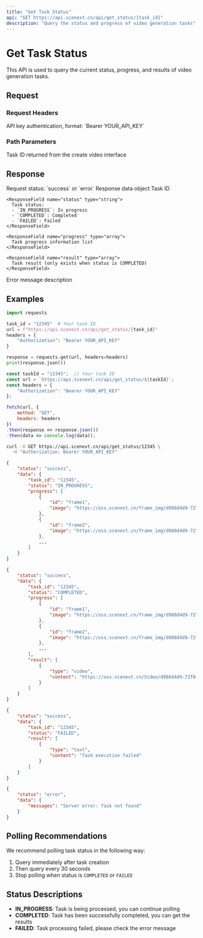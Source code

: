 ```yaml
---
title: "Get Task Status"
api: "GET https://api.scenext.cn/api/get_status/{task_id}"
description: "Query the status and progress of video generation tasks"
---
```


# Get Task Status

This API is used to query the current status, progress, and results of video generation tasks.

## Request

### Request Headers

<ParamField header="Authorization" type="string" required>
  API key authentication, format: `Bearer YOUR_API_KEY`
</ParamField>

### Path Parameters

<ParamField path="task_id" type="string" required>
  Task ID returned from the create video interface
</ParamField>

## Response

<ResponseField name="status" type="string">
  Request status: `success` or `error`
</ResponseField>

<ResponseField name="data" type="object">
  Response data object
  
  <Expandable title="Success Response">
    <ResponseField name="task_id" type="string">
      Task ID
    </ResponseField>
    
    <ResponseField name="status" type="string">
      Task status:
      - `IN_PROGRESS`: In progress
      - `COMPLETED`: Completed
      - `FAILED`: Failed
    </ResponseField>
    
    <ResponseField name="progress" type="array">
      Task progress information list
    </ResponseField>
    
    <ResponseField name="result" type="array">
      Task result (only exists when status is COMPLETED)
    </ResponseField>
  </Expandable>
  
  <Expandable title="Error Response">
    <ResponseField name="messages" type="string">
      Error message description
    </ResponseField>
  </Expandable>
</ResponseField>

## Examples

<RequestExample>

```python Python
import requests

task_id = "12345"  # Your task ID
url = f"https://api.scenext.cn/api/get_status/{task_id}"
headers = {
    "Authorization": "Bearer YOUR_API_KEY"
}

response = requests.get(url, headers=headers)
print(response.json())
```

```javascript JavaScript
const taskId = "12345";  // Your task ID
const url = `https://api.scenext.cn/api/get_status/${taskId}`;
const headers = {
    "Authorization": "Bearer YOUR_API_KEY"
};

fetch(url, {
    method: "GET",
    headers: headers
})
.then(response => response.json())
.then(data => console.log(data));
```

```bash cURL
curl -X GET https://api.scenext.cn/api/get_status/12345 \
  -H "Authorization: Bearer YOUR_API_KEY"
```

</RequestExample>

<ResponseExample>

```json In Progress
{
    "status": "success",
    "data": {
        "task_id": "12345",
        "status": "IN_PROGRESS",
        "progress": [
            {
                "id": "frame1",
                "image": "https://oss.scenext.cn/frame_img/d988d4d9-72f0-4b76-97b0-ca974335dcf4/ed6e7bae-cb5d-4e75-a6ae-b4beced80c92/frame1.png?OSSAccessKeyId=LTAI5tDkzckmQzw7eKj4s47h&Expires=1749287113&Signature=ZofSGtAyhO3KolVaMC8ICUZJNWE%3D"
            },
            {
                "id": "frame2",
                "image": "https://oss.scenext.cn/frame_img/d988d4d9-72f0-4b76-97b0-ca974335dcf4/ed6e7bae-cb5d-4e75-a6ae-b4beced80c92/frame3.png?OSSAccessKeyId=LTAI5tDkzckmQzw7eKj4s47h&Expires=1749287134&Signature=5zB4nuv7PQkPDCzbKLMQBlb9f%2Bo%3D"
            },
            ...
        ]
    }
}
```

```json Completed
{
    "status": "success",
    "data": {
        "task_id": "12345",
        "status": "COMPLETED",
        "progress": [
            {
                "id": "frame1",
                "image": "https://oss.scenext.cn/frame_img/d988d4d9-72f0-4b76-97b0-ca974335dcf4/ed6e7bae-cb5d-4e75-a6ae-b4beced80c92/frame1.png?OSSAccessKeyId=LTAI5tDkzckmQzw7eKj4s47h&Expires=1749287113&Signature=ZofSGtAyhO3KolVaMC8ICUZJNWE%3D"
            },
            {
                "id": "frame2",
                "image": "https://oss.scenext.cn/frame_img/d988d4d9-72f0-4b76-97b0-ca974335dcf4/ed6e7bae-cb5d-4e75-a6ae-b4beced80c92/frame3.png?OSSAccessKeyId=LTAI5tDkzckmQzw7eKj4s47h&Expires=1749287134&Signature=5zB4nuv7PQkPDCzbKLMQBlb9f%2Bo%3D"
            },
            ...
        ],
        "result": [
            {
                "type": "video",
                "content": "https://oss.scenext.cn/Video/d988d4d9-72f0-4b76-97b0-ca974335dcf4/Manimed6e7bae-cb5d-4e75-a6ae-b4beced80c92.mp4?OSSAccessKeyId=LTAI5tDkzckmQzw7eKj4s47h&Expires=1749288010&Signature=CZRkEsLpWctM9MS3v7IbpRvMcKI%3D"
            }
        ]
    }
}
```

```json Failed
{
    "status": "success",
    "data": {
        "task_id": "12345",
        "status": "FAILED",
        "result": [
            {
                "type": "text",
                "content": "Task execution failed"
            }
        ]
    }
}
```

```json Error Response
{
    "status": "error",
    "data": {
        "messages": "Server error: Task not found"
    }
}
```

</ResponseExample>

## Polling Recommendations

We recommend polling task status in the following way:

1. Query immediately after task creation
2. Then query every 30 seconds
3. Stop polling when status is `COMPLETED` or `FAILED`

## Status Descriptions

- **IN_PROGRESS**: Task is being processed, you can continue polling
- **COMPLETED**: Task has been successfully completed, you can get the results
- **FAILED**: Task processing failed, please check the error message
